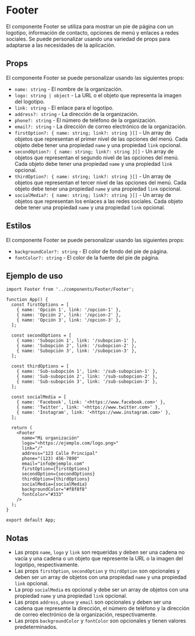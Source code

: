 
<Meta title="Footer/Documentation" component={Footer} />

# Footer

El componente Footer se utiliza para mostrar un pie de página con un logotipo, información de contacto, opciones de menú y enlaces a redes sociales. Se puede personalizar usando una variedad de props para adaptarse a las necesidades de la aplicación.

## Props

El componente Footer se puede personalizar usando las siguientes props:

- `name: string` - El nombre de la organización.
- `logo: string | object` - La URL o el objeto que representa la imagen del logotipo.
- `link: string` - El enlace para el logotipo.
- `address?: string` - La dirección de la organización.
- `phone?: string` - El número de teléfono de la organización.
- `email?: string` - La dirección de correo electrónico de la organización.
- `firstOption?: { name: string; link?: string }[]` - Un array de objetos que representan el primer nivel de las opciones del menú. Cada objeto debe tener una propiedad `name` y una propiedad `link` opcional.
- `secondOption?: { name: string; link?: string }[]` - Un array de objetos que representan el segundo nivel de las opciones del menú. Cada objeto debe tener una propiedad `name` y una propiedad `link` opcional.
- `thirdOption?: { name: string; link?: string }[]` - Un array de objetos que representan el tercer nivel de las opciones del menú. Cada objeto debe tener una propiedad `name` y una propiedad `link` opcional.
- `socialMedia?: { name: string; link?: string }[]` - Un array de objetos que representan los enlaces a las redes sociales. Cada objeto debe tener una propiedad `name` y una propiedad `link` opcional.

## Estilos

El componente Footer se puede personalizar usando las siguientes props:

- `backgroundColor?: string` - El color de fondo del pie de página.
- `fontColor?: string` - El color de la fuente del pie de página.

## Ejemplo de uso

```
import Footer from '../components/Footer/Footer';

function App() {
  const firstOptions = [
    { name: 'Opción 1', link: '/opcion-1' },
    { name: 'Opción 2', link: '/opcion-2' },
    { name: 'Opción 3', link: '/opcion-3' },
  ];

  const secondOptions = [
    { name: 'Subopción 1', link: '/subopcion-1' },
    { name: 'Subopción 2', link: '/subopcion-2' },
    { name: 'Subopción 3', link: '/subopcion-3' },
  ];

  const thirdOptions = [
    { name: 'Sub-subopción 1', link: '/sub-subopcion-1' },
    { name: 'Sub-subopción 2', link: '/sub-subopcion-2' },
    { name: 'Sub-subopción 3', link: '/sub-subopcion-3' },
  ];

  const socialMedia = [
    { name: 'Facebook', link: '<https://www.facebook.com>' },
    { name: 'Twitter', link: '<https://www.twitter.com>' },
    { name: 'Instagram', link: '<https://www.instagram.com>' },
  ];

  return (
    <Footer
      name="Mi organización"
      logo="<https://ejemplo.com/logo.png>"
      link="/"
      address="123 Calle Principal"
      phone="(123) 456-7890"
      email="info@ejemplo.com"
      firstOption={firstOptions}
      secondOption={secondOptions}
      thirdOption={thirdOptions}
      socialMedia={socialMedia}
      backgroundColor="#f8f8f8"
      fontColor="#333"
    />
  );
}

export default App;

```

## Notas

- Las props `name`, `logo` y `link` son requeridas y deben ser una cadena no vacía y una cadena o un objeto que represente la URL o la imagen del logotipo, respectivamente.
- Las props `firstOption`, `secondOption` y `thirdOption` son opcionales y deben ser un array de objetos con una propiedad `name` y una propiedad `link` opcional.
- La prop `socialMedia` es opcional y debe ser un array de objetos con una propiedad `name` y una propiedad `link` opcional.
- Las props `address`, `phone` y `email` son opcionales y deben ser una cadena que represente la dirección, el número de teléfono y la dirección de correo electrónico de la organización, respectivamente.
- Las props `backgroundColor` y `fontColor` son opcionales y tienen valores predeterminados.
